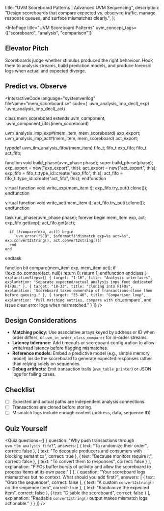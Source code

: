 
  title: "UVM Scoreboard Patterns | Advanced UVM Sequencing",
  description: "Design scoreboards that compare expected vs. observed traffic, manage response queues, and surface mismatches clearly.",
};

<InfoPage
  title="UVM Scoreboard Patterns"
  uvm_concept_tags={["scoreboard", "analysis", "comparison"]}
>

  ## Elevator Pitch

  Scoreboards judge whether stimulus produced the right behaviour. Hook them to analysis streams, build prediction models, and produce forensic logs when actual and expected diverge.

  ## Predict vs. Observe

<InteractiveCode
    language="systemverilog"
    fileName="mem_scoreboard.sv"
    code={`
`uvm_analysis_imp_decl(_exp)
`uvm_analysis_imp_decl(_act)

class mem_scoreboard extends uvm_component;
  `uvm_component_utils(mem_scoreboard)

  uvm_analysis_imp_exp#(mem_item, mem_scoreboard) exp_export;
  uvm_analysis_imp_act#(mem_item, mem_scoreboard) act_export;

  typedef uvm_tlm_analysis_fifo#(mem_item) fifo_t;
  fifo_t exp_fifo;
  fifo_t act_fifo;

  function void build_phase(uvm_phase phase);
    super.build_phase(phase);
    exp_export = new("exp_export", this);
    act_export = new("act_export", this);
    exp_fifo   = fifo_t::type_id::create("exp_fifo", this);
    act_fifo   = fifo_t::type_id::create("act_fifo", this);
  endfunction

  virtual function void write_exp(mem_item t);
    exp_fifo.try_put(t.clone());
  endfunction

  virtual function void write_act(mem_item t);
    act_fifo.try_put(t.clone());
  endfunction

  task run_phase(uvm_phase phase);
    forever begin
      mem_item exp, act;
      exp_fifo.get(exp);
      act_fifo.get(act);

      if (!compare(exp, act)) begin
        `uvm_error("SCB", $sformatf("Mismatch exp=%s act=%s", exp.convert2string(), act.convert2string()))
      end
    end
  endtask

  function bit compare(mem_item exp, mem_item act);
    if (!exp.do_compare(act, null)) return 0;
    return 1;
  endfunction
endclass
    `}
    explanationSteps={[
      { target: "1-16", title: "Analysis interfaces", explanation: "Separate expected/actual analysis imps feed dedicated FIFOs." },
      { target: "18-33", title: "Cloning into FIFOs", explanation: "Scoreboard takes ownership of transactions—clone them before queuing." },
      { target: "35-46", title: "Comparison loop", explanation: "Pull matching entries, compare with `do_compare`, and issue clear error logs when mismatched." }
    ]}
  />

  ## Design Considerations

  - **Matching policy:** Use associative arrays keyed by address or ID when order differs, or `uvm_in_order_class_comparer` for in-order streams.
  - **Latency tolerance:** Add timeouts or scoreboard configuration to allow write/read latency before flagging mismatches.
  - **Reference models:** Embed a predictive model (e.g., simple memory model) inside the scoreboard to generate expected responses rather than relying solely on sequences.
  - **Debug artifacts:** Emit transaction trails (`uvm_table_printer`) or JSON logs for failing cases.

  ## Checklist

  - [ ] Expected and actual paths are independent analysis connections.
  - [ ] Transactions are cloned before storing.
  - [ ] Mismatch logs include enough context (address, data, sequence ID).

  ## Quiz Yourself

  <Quiz questions={[
    {
      question: "Why push transactions through `uvm_tlm_analysis_fifo`?",
      answers: [
        { text: "To randomize their order", correct: false },
        { text: "To decouple producers and consumers with blocking semantics", correct: true },
        { text: "Because monitors require it", correct: false },
        { text: "To convert them to responses", correct: false }
      ],
      explanation: "FIFOs buffer bursts of activity and allow the scoreboard to process items at its own pace." }
    },
    {
      question: "Your scoreboard logs mismatches but no context. What should you add first?",
      answers: [
        { text: "Grab the sequencer", correct: false },
        { text: "A custom `convert2string()` on the sequence item", correct: true },
        { text: "Randomize the expected item", correct: false },
        { text: "Disable the scoreboard", correct: false }
      ],
      explanation: "Readable `convert2string()` output makes mismatch logs actionable." }
    }
  ]} />

</InfoPage>
